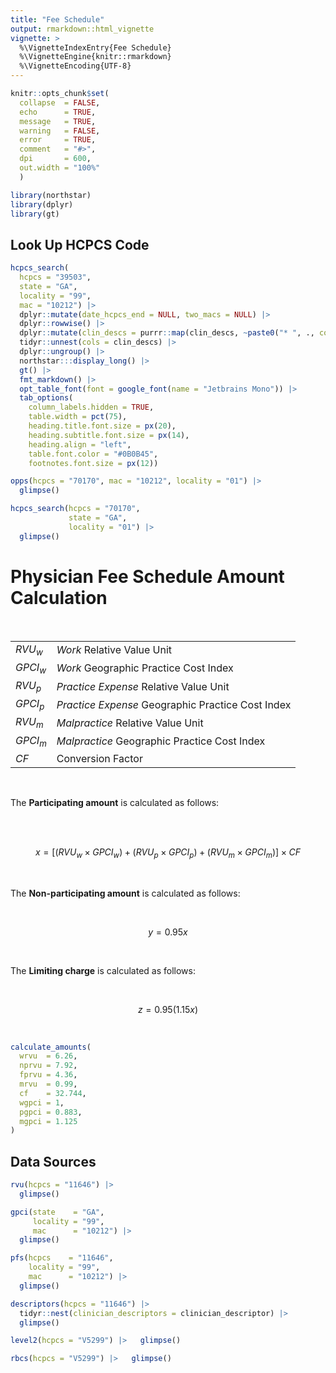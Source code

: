 ```yaml
---
title: "Fee Schedule"
output: rmarkdown::html_vignette
vignette: >
  %\VignetteIndexEntry{Fee Schedule}
  %\VignetteEngine{knitr::rmarkdown}
  %\VignetteEncoding{UTF-8}
---
```


```r
knitr::opts_chunk$set(
  collapse  = FALSE,
  echo      = TRUE,
  message   = TRUE, 
  warning   = FALSE,
  error     = TRUE,
  comment   = "#>",
  dpi       = 600, 
  out.width = "100%"
  )
```

```r
library(northstar)
library(dplyr)
library(gt)
```

## Look Up HCPCS Code

```r
hcpcs_search(
  hcpcs = "39503", 
  state = "GA", 
  locality = "99",
  mac = "10212") |> 
  dplyr::mutate(date_hcpcs_end = NULL, two_macs = NULL) |> 
  dplyr::rowwise() |>
  dplyr::mutate(clin_descs = purrr::map(clin_descs, ~paste0("* ", ., collapse = "\n"))) |>
  tidyr::unnest(cols = clin_descs) |>
  dplyr::ungroup() |> 
  northstar:::display_long() |>
  gt() |>
  fmt_markdown() |> 
  opt_table_font(font = google_font(name = "Jetbrains Mono")) |>
  tab_options(
    column_labels.hidden = TRUE,
    table.width = pct(75),
    heading.title.font.size = px(20),
    heading.subtitle.font.size = px(14),
    heading.align = "left",
    table.font.color = "#0B0B45",
    footnotes.font.size = px(12))
```


```r
opps(hcpcs = "70170", mac = "10212", locality = "01") |> 
  glimpse()
```


```r
hcpcs_search(hcpcs = "70170", 
             state = "GA", 
             locality = "01") |> 
  glimpse()
```


# Physician Fee Schedule Amount Calculation
<br>

|          |                                                   |
|----------|---------------------------------------------------|
| $RVU_w$  | *Work* Relative Value Unit                        |
| $GPCI_w$ | *Work* Geographic Practice Cost Index             |
| $RVU_p$  | *Practice Expense* Relative Value Unit            |
| $GPCI_p$ | *Practice Expense* Geographic Practice Cost Index |
| $RVU_m$  | *Malpractice* Relative Value Unit                 |
| $GPCI_m$ | *Malpractice* Geographic Practice Cost Index      |
| $CF$     | Conversion Factor                                 |

<br>

The __Participating amount__ is calculated as follows:

<br><br>

$$x = [(RVU_w \times GPCI_w) + (RVU_p \times GPCI_p) + (RVU_m \times GPCI_m)] \times CF$$

<br>

The __Non-participating amount__ is calculated as follows:

<br>

$$ y = 0.95x$$

<br>

The __Limiting charge__ is calculated as follows:

<br>

$$ z = 0.95(1.15x)$$

<br>


```r
calculate_amounts(
  wrvu  = 6.26,
  nprvu = 7.92,
  fprvu = 4.36,
  mrvu  = 0.99,
  cf    = 32.744,
  wgpci = 1,
  pgpci = 0.883,
  mgpci = 1.125
)
```

## Data Sources

```r
rvu(hcpcs = "11646") |> 
  glimpse()
```

```r
gpci(state    = "GA",
     locality = "99",
     mac      = "10212") |> 
  glimpse()
```

```r
pfs(hcpcs    = "11646", 
    locality = "99",
    mac      = "10212") |> 
  glimpse()
```


```r
descriptors(hcpcs = "11646") |> 
  tidyr::nest(clinician_descriptors = clinician_descriptor) |> 
  glimpse()
```



```r
level2(hcpcs = "V5299") |>   glimpse()
```

```r
rbcs(hcpcs = "V5299") |>   glimpse()
```

